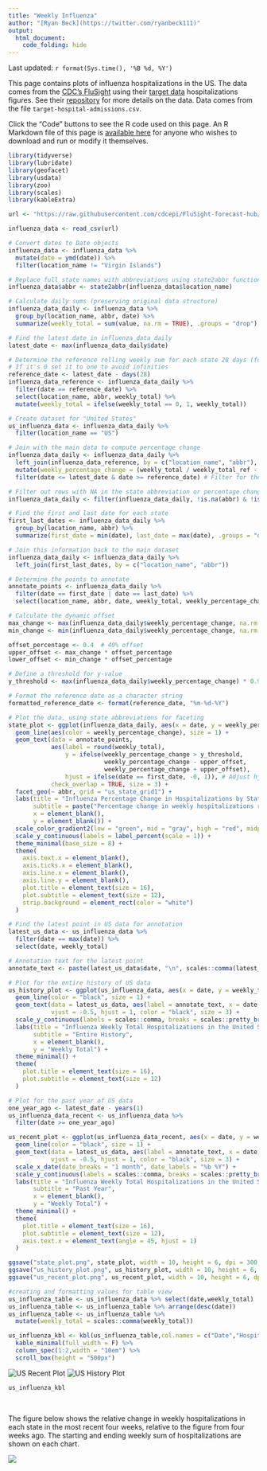 ---
title: "Weekly Influenza"
author: "[Ryan Beck](https://twitter.com/ryanbeck111)"
output:
  html_document:
    code_folding: hide
---

Last updated: `r format(Sys.time(), '%B %d, %Y')`

This page contains plots of influenza hospitalizations in the US. The data comes from the [CDC's FluSight](https://www.cdc.gov/flu/weekly/flusight/index.html) using their [target data](https://github.com/cdcepi/FluSight-forecast-hub/tree/main/target-data) hospitalizations figures. See their [repository](https://github.com/cdcepi/FluSight-forecast-hub/tree/main/target-data) for more details on the data. Data comes from the file `target-hospital-admissions.csv`.

Click the "Code" buttons to see the R code used on this page. An R Markdown file of this page is [available here](https://github.com/ryooan/ryooan.github.io/tree/master/forecasting) for anyone who wishes to download and run or modify it themselves.

```{r message=FALSE, warning=FALSE, fig.show='hide'}
library(tidyverse)
library(lubridate)
library(geofacet)
library(usdata)
library(zoo)
library(scales)
library(kableExtra)

url <- "https://raw.githubusercontent.com/cdcepi/FluSight-forecast-hub/main/target-data/target-hospital-admissions.csv"

influenza_data <- read_csv(url)

# Convert dates to Date objects
influenza_data <- influenza_data %>%
  mutate(date = ymd(date)) %>%
  filter(location_name != "Virgin Islands")

# Replace full state names with abbreviations using state2abbr function
influenza_data$abbr <- state2abbr(influenza_data$location_name)

# Calculate daily sums (preserving original data structure)
influenza_data_daily <- influenza_data %>%
  group_by(location_name, abbr, date) %>%
  summarize(weekly_total = sum(value, na.rm = TRUE), .groups = "drop")

# Find the latest date in influenza_data_daily
latest_date <- max(influenza_data_daily$date)

# Determine the reference rolling weekly sum for each state 28 days (four weeks) before the latest date
# If it's 0 set it to one to avoid infinities
reference_date <- latest_date - days(28)
influenza_data_reference <- influenza_data_daily %>%
  filter(date == reference_date) %>%
  select(location_name, abbr, weekly_total) %>%
  mutate(weekly_total = ifelse(weekly_total == 0, 1, weekly_total))

# Create dataset for "United States"
us_influenza_data <- influenza_data_daily %>%
  filter(location_name == "US")

# Join with the main data to compute percentage change
influenza_data_daily <- influenza_data_daily %>%
  left_join(influenza_data_reference, by = c("location_name", "abbr"), suffix = c("", "_ref")) %>%
  mutate(weekly_percentage_change = (weekly_total / weekly_total_ref - 1) * 100) %>%
  filter(date <= latest_date & date >= reference_date) # Filter for the 28 days up to the latest date

# Filter out rows with NA in the state abbreviation or percentage change
influenza_data_daily <- filter(influenza_data_daily, !is.na(abbr) & !is.na(weekly_percentage_change))

# Find the first and last date for each state
first_last_dates <- influenza_data_daily %>%
  group_by(location_name, abbr) %>%
  summarize(first_date = min(date), last_date = max(date), .groups = "drop")

# Join this information back to the main dataset
influenza_data_daily <- influenza_data_daily %>%
  left_join(first_last_dates, by = c("location_name", "abbr"))

# Determine the points to annotate
annotate_points <- influenza_data_daily %>%
  filter(date == first_date | date == last_date) %>%
  select(location_name, abbr, date, weekly_total, weekly_percentage_change, first_date, last_date)

# Calculate the dynamic offset
max_change <- max(influenza_data_daily$weekly_percentage_change, na.rm = TRUE)
min_change <- min(influenza_data_daily$weekly_percentage_change, na.rm = TRUE)

offset_percentage <- 0.4  # 40% offset
upper_offset <- max_change * offset_percentage
lower_offset <- min_change * offset_percentage

# Define a threshold for y-value
y_threshold <- max(influenza_data_daily$weekly_percentage_change) * 0.9

# Format the reference date as a character string
formatted_reference_date <- format(reference_date, "%m-%d-%Y")

# Plot the data, using state abbreviations for faceting
state_plot <- ggplot(influenza_data_daily, aes(x = date, y = weekly_percentage_change)) +
  geom_line(aes(color = weekly_percentage_change), size = 1) +
  geom_text(data = annotate_points, 
            aes(label = round(weekly_total), 
                y = ifelse(weekly_percentage_change > y_threshold, 
                           weekly_percentage_change - upper_offset, 
                           weekly_percentage_change + upper_offset),
                hjust = ifelse(date == first_date, -0, 1)), # Adjust hjust based on date
            check_overlap = TRUE, size = 3) +
  facet_geo(~ abbr, grid = "us_state_grid1") +
  labs(title = "Influenza Percentage Change in Hospitalizations by State",
       subtitle = paste("Percentage change in weekly hospitalizations relative to four weeks prior (", formatted_reference_date, ")", sep = ""),
       x = element_blank(),
       y = element_blank()) +
  scale_color_gradient2(low = "green", mid = "gray", high = "red", midpoint = 0, guide = FALSE) +
  scale_y_continuous(labels = label_percent(scale = 1)) +
  theme_minimal(base_size = 8) +
  theme(
    axis.text.x = element_blank(),
    axis.ticks.x = element_blank(),
    axis.line.x = element_blank(),
    axis.line.y = element_blank(),
    plot.title = element_text(size = 16),
    plot.subtitle = element_text(size = 12),
    strip.background = element_rect(color = "white")
  )

# Find the latest point in US data for annotation
latest_us_data <- us_influenza_data %>%
  filter(date == max(date)) %>%
  select(date, weekly_total)

# Annotation text for the latest point
annotate_text <- paste(latest_us_data$date, "\n", scales::comma(latest_us_data$weekly_total), sep = "")

# Plot for the entire history of US data
us_history_plot <- ggplot(us_influenza_data, aes(x = date, y = weekly_total)) +
  geom_line(color = "black", size = 1) +
  geom_text(data = latest_us_data, aes(label = annotate_text, x = date, y = weekly_total), 
            vjust = -0.5, hjust = 1, color = "black", size = 3) +
  scale_y_continuous(labels = scales::comma, breaks = scales::pretty_breaks(n = 6)) +
  labs(title = "Influenza Weekly Total Hospitalizations in the United States",
       subtitle = "Entire History",
       x = element_blank(),
       y = "Weekly Total") +
  theme_minimal() +
  theme(
    plot.title = element_text(size = 16),
    plot.subtitle = element_text(size = 12)
  )

# Plot for the past year of US data
one_year_ago <- latest_date - years(1)
us_influenza_data_recent <- us_influenza_data %>%
  filter(date >= one_year_ago)

us_recent_plot <- ggplot(us_influenza_data_recent, aes(x = date, y = weekly_total)) +
  geom_line(color = "black", size = 1) +
  geom_text(data = latest_us_data, aes(label = annotate_text, x = date, y = weekly_total), 
            vjust = -0.5, hjust = 1, color = "black", size = 3) +
  scale_x_date(date_breaks = "1 month", date_labels = "%b %Y") +
  scale_y_continuous(labels = scales::comma, breaks = scales::pretty_breaks(n = 10)) +
  labs(title = "Influenza Weekly Total Hospitalizations in the United States",
       subtitle = "Past Year",
       x = element_blank(),
       y = "Weekly Total") +
  theme_minimal() +
  theme(
    plot.title = element_text(size = 16),
    plot.subtitle = element_text(size = 12),
    axis.text.x = element_text(angle = 45, hjust = 1)
  )

ggsave("state_plot.png", state_plot, width = 10, height = 6, dpi = 300, bg = "white")
ggsave("us_history_plot.png", us_history_plot, width = 10, height = 6, dpi = 300, bg = "white")
ggsave("us_recent_plot.png", us_recent_plot, width = 10, height = 6, dpi = 300, bg = "white")

#creating and formatting values for table view
us_influenza_table <- us_influenza_data %>% select(date,weekly_total)
us_influenza_table <- us_influenza_table %>% arrange(desc(date))
us_influenza_table <- us_influenza_table %>%
  mutate(weekly_total = scales::comma(weekly_total))

us_influenza_kbl <- kbl(us_influenza_table,col.names = c("Date","Hospitalizations - Weekly")) %>%
  kable_minimal(full_width = F) %>%
  column_spec(1:2,width = "10em") %>%
  scroll_box(height = "500px")
```


![US Recent Plot](./us_recent_plot.png)
![US History Plot](./us_history_plot.png)
```{r message=FALSE, warning=FALSE}

us_influenza_kbl

```

&nbsp;
&nbsp;

The figure below shows the relative change in weekly hospitalizations in each state in the most recent four weeks, relative to the figure from four weeks ago. The starting and ending weekly sum of hospitalizations are shown on each chart.

![](./state_plot.png)

